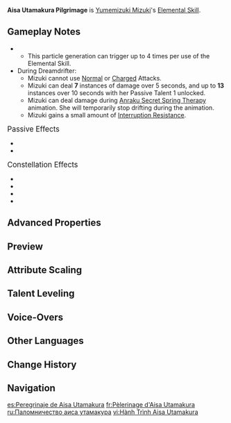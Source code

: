 {{Talent Infobox
|image         = Talent Aisa Utamakura Pilgrimage.png
|character     = Yumemizuki Mizuki
|type          = Elemental Skill
|info          = Weaves memories of lovely dreams, entering a Dreamdrifter state where she floats above the ground, and dealing 1 instance of {{Color|AoE Anemo DMG}} to nearby opponents.<br><br>'''Dreamdrifter'''<br><ul><li>While in the Dreamdrifter state, Yumemizuki Mizuki will continuously drift forward, dealing {{Color|AoE Anemo DMG}} to nearby opponents at regular intervals.</li><li>During this time, Yumemizuki Mizuki can control her direction of drift, and the pick-up distance of Yumemi Style Special Snacks from the Elemental Burst [[Anraku Secret Spring Therapy]] will be increased.</li><li>Increases the [[Swirl]] DMG that nearby [[party]] members deal based on Yumemizuki Mizuki's [[Elemental Mastery]].</li><li>Dreamdrifter will end when Mizuki leaves the field or uses her Elemental Skill again.</li></ul>
|CD            = 15s
|energyCost    = 
|scale_att1    = ATK
|scale_att2    = Elemental Mastery
|utility1      = Swirl DMG Increase
|utility2      = Plunging Attack Disabled
|utility3      = Charged Attack Disabled
|arkhe         = 
}}
{{Description|"Our dreams touch at midnight, their song ringing on in our hearts."}}
'''Aisa Utamakura Pilgrimage''' is [[Yumemizuki Mizuki]]'s [[Elemental Skill]].

==Gameplay Notes==
* {{Talent Note|particles|1}}
** This particle generation can trigger up to 4 times per use of the Elemental Skill.
* During Dreamdrifter:
** Mizuki cannot use [[Normal Attack|Normal]] or [[Charged Attack|Charged]] Attacks.
** Mizuki can deal '''7''' instances of damage over 5 seconds, and up to '''13''' instances over 10 seconds with her Passive Talent 1 unlocked.
** Mizuki can deal damage during [[Anraku Secret Spring Therapy]] animation. She will temporarily stop drifting during the animation.
** Mizuki gains a small amount of [[Interruption Resistance]].

;<big>Passive Effects</big>
* {{Talent Note|ascension|1|Bright Moon's Restless Voice}}
* {{Talent Note|ascension|2|Thoughts by Day Bring Dreams by Night}}

;<big>Constellation Effects</big>
* {{Talent Note|constellation|1|In Mist-Like Waters}}
* {{Talent Note|constellation|2|Your Echo I Meet in Dreams}}
* {{Talent Note|constellation|3|Till Dawn's Moon Ends Night}}
* {{Talent Note|constellation|6|The Heart Lingers Long}}

==Advanced Properties==
{{Advanced Properties
|title   = Skill DMG
|gu      = 1U
|icdtag  = none
|poise   = 30
|impulse = 2

|title2   = Continuous Attack DMG
|gu2      = 1U
|icdtag2  = Elemental Skill
|icdtype2 = 1.2s
|poise2   = 20
|impulse2 = 2
}}

==Preview==
{{Preview
|file1    = Aisa Utamakura Pilgrimage Combat Preview
|caption1 = Combat

|file2    = Aisa Utamakura Pilgrimage Movement Preview
|caption2 = Movement
}}

==Attribute Scaling==
{{Talent Scaling
|levels=13
|order=skilldmg,continuousattackdmg,dreamdrifterduration,elementalmastery-basedswirldmgincrease,cd
|titles=Skill DMG (%),Continuous Attack DMG (%),Dreamdrifter Duration,Elemental Mastery-Based Swirl DMG Increase,CD
|skilldmg_1=57.74
|skilldmg_2=62.07
|skilldmg_3=66.41
|skilldmg_4=72.18
|skilldmg_5=76.51
|skilldmg_6=80.84
|skilldmg_7=86.62
|skilldmg_8=92.39
|skilldmg_9=98.16
|skilldmg_10=103.94
|skilldmg_11=109.71
|skilldmg_12=115.49
|skilldmg_13=122.71
|continuousattackdmg_1=44.91
|continuousattackdmg_2=48.28
|continuousattackdmg_3=51.65
|continuousattackdmg_4=56.14
|continuousattackdmg_5=59.51
|continuousattackdmg_6=62.88
|continuousattackdmg_7=67.37
|continuousattackdmg_8=71.86
|continuousattackdmg_9=76.35
|continuousattackdmg_10=80.84
|continuousattackdmg_11=85.33
|continuousattackdmg_12=89.82
|continuousattackdmg_13=95.44
|dreamdrifterduration=5s
|elementalmastery-basedswirldmgincrease_1=0.18% per Point
|elementalmastery-basedswirldmgincrease_2=0.21% per Point
|elementalmastery-basedswirldmgincrease_3=0.24% per Point
|elementalmastery-basedswirldmgincrease_4=0.27% per Point
|elementalmastery-basedswirldmgincrease_5=0.3% per Point
|elementalmastery-basedswirldmgincrease_6=0.33% per Point
|elementalmastery-basedswirldmgincrease_7=0.36% per Point
|elementalmastery-basedswirldmgincrease_8=0.39% per Point
|elementalmastery-basedswirldmgincrease_9=0.42% per Point
|elementalmastery-basedswirldmgincrease_10=0.45% per Point
|elementalmastery-basedswirldmgincrease_11=0.48% per Point
|elementalmastery-basedswirldmgincrease_12=0.51% per Point
|elementalmastery-basedswirldmgincrease_13=0.54% per Point
|cd=15s
}}

==Talent Leveling==
{{Talent Upgrade|Yumemizuki Mizuki}}

==Voice-Overs==
{{Talent VO}}

==Other Languages==
{{Other Languages
|en       = Aisa Utamakura Pilgrimage
|zhs      = 秋沙歌枕巡礼
|zhs_rm   = Qiūshā Gēzhěn Xúnlǐ
|zht      = 秋沙歌枕巡禮
|zht_rm   = Qiūshā Gēzhěn Xúnlǐ
|zh_tl    = 
|ja       = 秋沙歌枕巡り
|ja_rm    = Aisa Utamakura Meguri
|ja_tl    = 
|ko       = 시가 깃든 아이사 순례
|ko_rm    = 
|ko_tl    = 
|es       = Peregrinaje de Aisa Utamakura
|es_tl    = Aisa Utamakura Pilgrimage
|fr       = Pèlerinage d'Aisa Utamakura
|fr_tl    = Aisa Utamakura Pilgrimage
|ru       = Паломничество аиса утамакура
|ru_tl    = 
|th       = Aisa Utamakura Pilgrimage
|vi       = Hành Trình Aisa Utamakura
|vi_tl    = 
|de       = Wallfahrt nach Aisa Utamakura
|de_tl    = Pilgrimage to Aisa Utamakura
|id       = Aisa Utamakura Pilgrimage
|pt       = Peregrinação Aisa Utamakura
|pt_tl    = 
|tr       = Aisa Utamakura Kutsal Yolculuğu
|tr_tl    = 
|it       = Pellegrinaggio di Aisa Utamakura
|it_tl    = 
}}

==Change History==
{{Change History|5.4}}

==Navigation==
{{Talent Navbox|Yumemizuki Mizuki}}

[[es:Peregrinaje de Aisa Utamakura]]
[[fr:Pèlerinage d'Aisa Utamakura]]
[[ru:Паломничество аиса утамакура]]
[[vi:Hành Trình Aisa Utamakura]]
